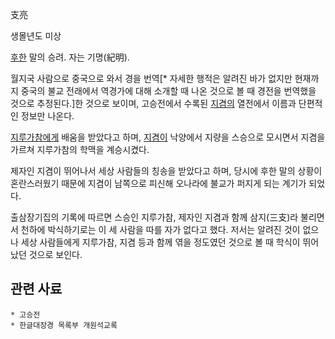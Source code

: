 支亮

생몰년도 미상

[[후한]] 말의 승려. 자는 기명(紀明).

월지국 사람으로 중국으로 와서 경을 번역[* 자세한 행적은 알려진 바가 없지만 현재까지 중국의 불교 전래에서 역경가에 대해 소개할 때 나온 것으로 볼 때 경전을 번역했을 것으로 추정된다.]한 것으로 보이며, 고승전에서 수록된 [[지겸]]의 열전에서 이름과 단편적인 정보만 나온다.

[[지루가참]]에게 배움을 받았다고 하며, [[지겸]]이 낙양에서 지량을 스승으로 모시면서 지겸을 가르쳐 지루가참의 학맥을 계승시켰다.

제자인 지겸이 뛰어나서 세상 사람들의 칭송을 받았다고 하며, 당시에 후한 말의 상황이 혼란스러웠기 때문에 지겸이 남쪽으로 피신해 오나라에 불교가 퍼지게 되는 계기가 되었다.

출삼장기집의 기록에 따르면 스승인 지루가참, 제자인 지겸과 함께 삼지(三支)라 불리면서 천하에 박식하기로는 이 세 사람을 따를 자가 없다고 했다. 저서는 알려진 것이 없으나 세상 사람들에게 지루가참, 지겸 등과 함께 엮을 정도였던 것으로 볼 때 학식이 뛰어났던 것으로 보인다.

== 관련 사료 ==
 * 고승전
 * 한글대장경 목록부 개원석교록
